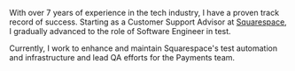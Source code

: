 With over 7 years of experience in the tech industry, I have a proven track record of success. Starting as a Customer Support Advisor at <a href="https://squarespace.com" target="_blank">Squarespace</a>, I gradually advanced to the role of Software Engineer in test.

Currently, I work to enhance and maintain Squarespace's test automation and infrastructure and lead QA efforts for the Payments team.
